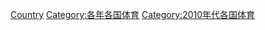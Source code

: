 {{Year by category
|m=2
|c=0
|d=1
|y=6
|cat=各國體育
|sortkey=2016
}}

[[Category:2016年體育|Country]]
[[Category:各年各国体育|Category:各年各国体育]]
[[Category:2010年代各国体育|Category:2010年代各国体育]]